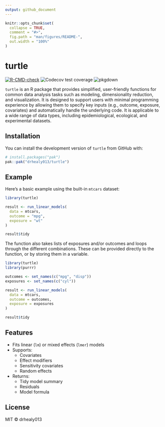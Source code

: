```yaml
---
output: github_document
---
```


```r
knitr::opts_chunk$set(
  collapse = TRUE,
  comment = "#>",
  fig.path = "man/figures/README-",
  out.width = "100%"
)
```

# turtle

<!-- badges: start -->
[![R-CMD-check](https://github.com/drhealy013/turtle/actions/workflows/R-CMD-check.yaml/badge.svg)](https://github.com/drhealy013/turtle/actions/workflows/R-CMD-check.yaml)
![Codecov test coverage](https://app.codecov.io/gh/drhealy013/turtle)
![pkgdown](https://github.com/drhealy013/turtle/actions/workflows/pkgdown.yaml)
<!-- badges: end -->

`turtle` is an R package that provides simplified, user-friendly functions for common data analysis tasks such as modeling, dimensionality reduction, and visualization. It is designed to support users with minimal programming experience by allowing them to specify key inputs (e.g., outcome, exposure, covariates) and automatically handle the underlying code. It is applicable to a wide range of data types, including epidemiological, ecological, and experimental datasets.

## Installation

You can install the development version of `turtle` from GitHub with:

```r
# install.packages("pak")
pak::pak("drhealy013/turtle")
```

## Example

Here’s a basic example using the built-in `mtcars` dataset:

```r
library(turtle)

result <- run_linear_models(
  data = mtcars,
  outcome = "mpg",
  exposure = "wt"
)

result$tidy
```

The function also takes lists of exposures and/or outcomes and loops through the different combinations. These can be provided directly to the function, or by storing them in a variable.

```r
library(turtle)
library(purrr)

outcomes <- set_names(c("mpg", "disp"))
exposures <- set_names(c("cyl"))

result <- run_linear_models(
  data = mtcars,
  outcome = outcomes,
  exposure = exposures
)

result$tidy
```

## Features

- Fits linear (`lm`) or mixed effects (`lmer`) models
- Supports:
  - Covariates
  - Effect modifiers
  - Sensitivity covariates
  - Random effects
- Returns:
  - Tidy model summary
  - Residuals
  - Model formula

## License

MIT © drhealy013
